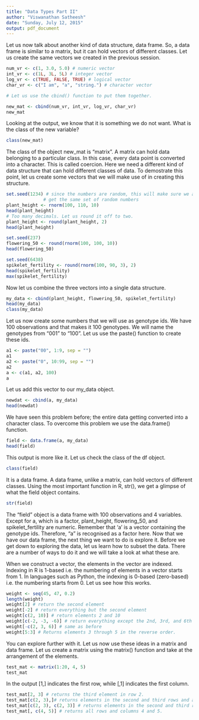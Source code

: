 ```yaml
---
title: "Data Types Part II"
author: "Viswanathan Satheesh"
date: "Sunday, July 12, 2015"
output: pdf_document
---
```

Let us now talk about another kind of data structure, data frame. So, a data frame is similar to a matrix, but it can hold vectors of different classes. Let us create the same vectors we created in the previous session. 

```r
num_vr <- c(1, 3.0, 5.0) # numeric vector
int_vr <- c(1L, 3L, 5L) # integer vector
log_vr <- c(TRUE, FALSE, TRUE) # logical vector
char_vr <- c("I am", "a", "string.") # character vector

# Let us use the cbind() function to put them together.

new_mat <- cbind(num_vr, int_vr, log_vr, char_vr)
new_mat
```
Looking at the output, we know that it is something we do not want. What is the class of the new variable?

```r
class(new_mat)
```
The class of the object new_mat is "matrix". A matrix can hold data belonging to a particular class. In this case, every data point is converted into a character. This is called coercion. Here we need a different kind of data structure that can hold different classes of data. To demostrate this point, let us create some vectors that we will make use of in creating this structure. 

```r
set.seed(1234) # since the numbers are random, this will make sure we always 
              # get the same set of random numbers
plant_height <- rnorm(100, 110, 10)
head(plant_height)
# Too many decimals. Let us round it off to two.
plant_height <- round(plant_height, 2)
head(plant_height)

set.seed(237)
flowering_50 <- round(rnorm(100, 100, 10))
head(flowering_50)

set.seed(6438)
spikelet_fertility <- round(rnorm(100, 90, 3), 2)
head(spikelet_fertility)
max(spikelet_fertility)
```
Now let us combine the three vectors into a single data structure.

```r
my_data <- cbind(plant_height, flowering_50, spikelet_fertility)
head(my_data)
class(my_data)
```
Let us now create some numbers that we will use as genotype ids. We have 100 observations and that makes it 100 genotypes. We will name the genotypes from "001" to "100". Let us use the paste() function to create these ids. 
```r
a1 <- paste("00", 1:9, sep = "")
a1
a2 <- paste("0", 10:99, sep = "")
a2
a <- c(a1, a2, 100)
a
```
Let us add this vector to our my_data object.

```r
newdat <- cbind(a, my_data)
head(newdat)
```
We have seen this problem before; the entire data getting converted into a character class. To overcome this problem we use the data.frame() function. 

```r
field <- data.frame(a, my_data)
head(field)
```
This output is more like it. Let us check the class of the df object.
```r
class(field)
```
It is a data frame. A data frame, unlike a matrix, can hold vectors of different classes. Using the most important function in R, str(), we get a glimpse of what the field object contains.

```r
str(field)
```
The "field" object is a data frame with 100 observations and 4 variables. Except for a, which is a factor, plant_height, flowering_50, and spikelet_fertility are numeric. Remember that 'a' is a vector containing the genotype ids. Therefore, "a" is recognised as a factor here. 
Now that we have our data frame, the next thing we want to do is explore it. Before we get down to exploring the data, let us learn how to subset the data. There are a number of ways to do it and we will take a look at what these are.

When we construct a vector, the elements in the vector are indexed. Indexing in R is 1-based i.e. the numbering of elements in a vector starts from 1. In languages such as Python, the indexing is 0-based (zero-based) i.e. the numbering starts from 0. Let us see how this works.


```r
weight <- seq(45, 47, 0.2)
length(weight)
weight[2] # return the second element
weight[-2] # return everything but the second element
weight[c(2, 10)] # return elements 2 and 10
weight[c(-2, -3, -6)] # return everything except the 2nd, 3rd, and 6th element. Also, 
weight[-c(2, 3, 6)] # same as before 
weight[5:3] # Returns elements 3 through 5 in the reverse order.
```
You can explore further with it. Let us now use these ideas in a matrix and data frame. Let us create a matrix using the matrix() function and take at the arrangement of the elements.

```r
test_mat <- matrix(1:20, 4, 5)
test_mat
```
In the output [1,] indicates the first row, while [,1] indicates the first column. 

```r
test_mat[2, 3] # returns the third element in row 2.
test_mat[c(2, 3),]# returns elements in the second and third rows and all the columns
test_mat[c(2, 3), c(2, 3)] # returns elements in the second and third rows and columns
test_mat[, c(4, 5)] # returns all rows and columns 4 and 5.
```

